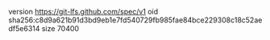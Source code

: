 version https://git-lfs.github.com/spec/v1
oid sha256:c8d9a621b91d3bd9eb1e7fd540729fb985fae84bce229308c18c52aedf5e6314
size 70400
